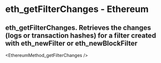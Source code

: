# eth_getFilterChanges - Ethereum

## eth_getFilterChanges. Retrieves the changes (logs or transaction hashes) for a filter created with eth_newFilter or eth_newBlockFilter


<EthereumMethod_getFilterChanges />
